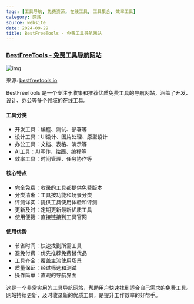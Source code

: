 ```yaml
---
tags: [工具导航, 免费资源, 在线工具, 工具集合, 效率工具]
category: 网站
source: website
date: 2024-09-29
title: BestFreeTools - 免费工具导航网站
---
```


### [BestFreeTools - 免费工具导航网站](https://www.bestfreetools.io/)

![img](https://img.mengpeng.tech/i/2024/12/05/67513c9bec671.webp)

来源: [bestfreetools.io](https://www.bestfreetools.io/)

BestFreeTools 是一个专注于收集和推荐优质免费工具的导航网站，涵盖了开发、设计、办公等多个领域的在线工具。

#### 工具分类
- 开发工具：编程、测试、部署等
- 设计工具：UI设计、图片处理、原型设计
- 办公工具：文档、表格、演示等
- AI工具：AI写作、绘画、编程等
- 效率工具：时间管理、任务协作等

#### 核心特点
- 完全免费：收录的工具都提供免费版本
- 分类清晰：工具按功能和场景分类
- 评测详实：提供工具使用体验和评测
- 更新及时：定期更新最新优质工具
- 使用便捷：直接链接到工具官网

#### 使用优势
- 节省时间：快速找到所需工具
- 避免付费：优先推荐免费替代品
- 工具齐全：覆盖主流使用场景
- 质量保证：经过筛选和测试
- 操作简单：直观的导航界面

这是一个非常实用的工具导航网站，帮助用户快速找到适合自己需求的免费工具。网站持续更新，及时收录新的优质工具，是提升工作效率的好帮手。 